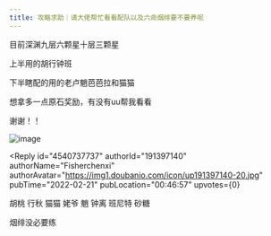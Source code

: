 ```yaml
---
title: 攻略求助｜请大佬帮忙看看配队以及六命烟绯要不要养呢
---
```



<Forum groupName="原神" groupUrl="https://www.douban.com/group/genshin/" archivedAt="2025-05-16T16:45:46.447Z">
  <Post
    id="260582701"
    title="攻略求助｜请大佬帮忙看看配队以及六命烟绯要不要养呢"
    url="https://www.douban.com/group/topic/260582701/?_spm_id=MTM1NDM3NzQ4"
    pubTime="2022-02-21"
    highlightUserId="191397140"
  >
目前深渊九层六颗星十层三颗星

上半用的胡行钟班

下半瞎配的用的老卢魈芭芭拉和猫猫

想拿多一点原石奖励，有没有uu帮我看看

谢谢！！

![image](https://img3.doubanio.com/view/group_topic/l/public/p529662212.webp)

<Reply
  id="4540737737"
  authorId="191397140"
  authorName="Fisherchenxi"
  authorAvatar="https://img1.doubanio.com/icon/up191397140-20.jpg"
  pubTime="2022-02-21"
  pubLocation="00:46:57"
  upvotes={0}
>
胡桃 行秋 猫猫 姥爷 魈 钟离 班尼特 砂糖

烟绯没必要练
</Reply>
  </Post>
</Forum>
